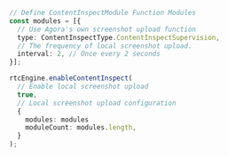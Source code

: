 <PlatformWrapper platform="electron">

```typescript
// Define ContentInspectModule Function Modules
const modules = [{
  // Use Agora's own screenshot upload function
  type: ContentInspectType.ContentInspectSupervision, 
  // The frequency of local screenshot upload. 
  interval: 2, // Once every 2 seconds
}];

rtcEngine.enableContentInspect(
  // Enable local screenshot upload
  true, 
  // Local screenshot upload configuration
  {
    modules: modules
    moduleCount: modules.length,
  }
);
```
</PlatformWrapper>